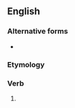 ==English==

===Alternative forms===
* {{l|en|giv'st}} {{qualifier|obsolete}}

===Etymology===
{{suffix|en|give|est|nocat=1}}

===Verb===
{{head|en|verb form}}

# {{en-archaic second-person singular of|give}}